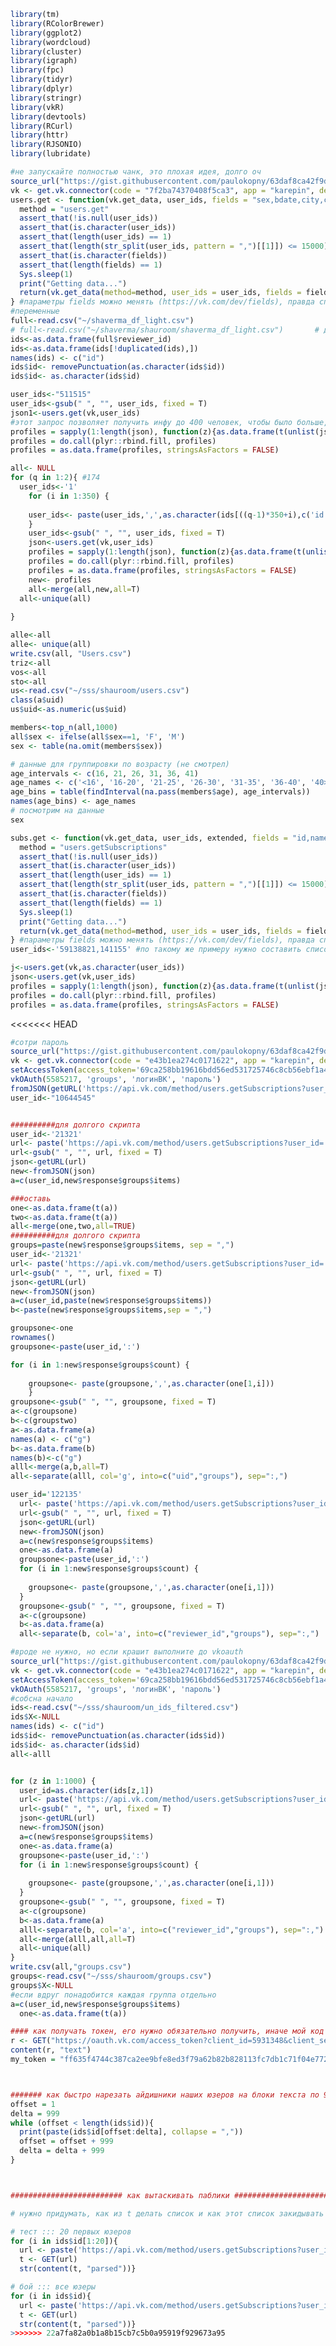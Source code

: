 ```r
library(tm)
library(RColorBrewer)
library(ggplot2)
library(wordcloud)
library(cluster)
library(igraph)
library(fpc)
library(tidyr)
library(dplyr)
library(stringr)
library(vkR)
library(devtools)
library(RCurl)
library(httr)
library(RJSONIO)
library(lubridate)
```


```r
#не запускайте полностью чанк, это плохая идея, долго оч
source_url("https://gist.githubusercontent.com/paulokopny/63daf8ca42f9d842b122/raw/bf7c8f9f6944b44e7c791cb66f4919bd762f4dc9/vk.R") 
vk <- get.vk.connector(code = "7f2ba74370408f5ca3", app = "karepin", debug = T)
users.get <- function(vk.get_data, user_ids, fields = "sex,bdate,city,country,home_town,education,universities,schools,counters,occupation,relation,personal") {
  method = "users.get"
  assert_that(!is.null(user_ids))
  assert_that(is.character(user_ids))
  assert_that(length(user_ids) == 1)
  assert_that(length(str_split(user_ids, pattern = ",")[[1]]) <= 15000)
  assert_that(is.character(fields))
  assert_that(length(fields) == 1)
  Sys.sleep(1)
  print("Getting data...")
  return(vk.get_data(method=method, user_ids = user_ids, fields = fields))
} #параметры fields можно менять (https://vk.com/dev/fields), правда список инфы,что там предлагают не особо радует
#переменные
full<-read.csv("~/shaverma_df_light.csv")
# full<-read.csv("~/shaverma/shauroom/shaverma_df_light.csv")       # для Руслана
ids<-as.data.frame(full$reviewer_id)
ids<-as.data.frame(ids[!duplicated(ids),])
names(ids) <- c("id")
ids$id<- removePunctuation(as.character(ids$id))
ids$id<- as.character(ids$id)
```

```r
user_ids<-"511515"
user_ids<-gsub(" ", "", user_ids, fixed = T)
json1<-users.get(vk,user_ids)
#этот запрос позволяет получить инфу до 400 человек, чтобы было больше, надо менять код, но как, я не разобрался (скрипт для большого количества ниже)
profiles = sapply(1:length(json), function(z){as.data.frame(t(unlist(json[[z]])))})
profiles = do.call(plyr::rbind.fill, profiles) 
profiles = as.data.frame(profiles, stringsAsFactors = FALSE) 

```

```r

all<- NULL
for (q in 1:2){ #174 
  user_ids<-'1'
    for (i in 1:350) {
      
    user_ids<- paste(user_ids,',',as.character(ids[((q-1)*350+i),c('id')]))
    }
    user_ids<-gsub(" ", "", user_ids, fixed = T)
    json<-users.get(vk,user_ids)
    profiles = sapply(1:length(json), function(z){as.data.frame(t(unlist(json[[z]])))})
    profiles = do.call(plyr::rbind.fill, profiles) 
    profiles = as.data.frame(profiles, stringsAsFactors = FALSE) 
    new<- profiles
    all<-merge(all,new,all=T)
  all<-unique(all)
  
}

alle<-all
alle<- unique(all)
write.csv(all, "Users.csv")
triz<-all
vos<-all
sto<-all
us<-read.csv("~/sss/shauroom/users.csv")
class(a$uid)
us$uid<-as.numeric(us$uid)
```


```r
members<-top_n(all,1000)
all$sex <- ifelse(all$sex==1, 'F', 'M')
sex <- table(na.omit(members$sex))

# данные для группировки по возрасту (не смотрел)
age_intervals <- c(16, 21, 26, 31, 36, 41)
age_names <- c('<16', '16-20', '21-25', '26-30', '31-35', '36-40', '40>')
age_bins = table(findInterval(na.pass(members$age), age_intervals))
names(age_bins) <- age_names
# посмотрим на данные
sex

```

```r
subs.get <- function(vk.get_data, user_ids, extended, fields = "id,name") {
  method = "users.getSubscriptions"
  assert_that(!is.null(user_ids))
  assert_that(is.character(user_ids))
  assert_that(length(user_ids) == 1)
  assert_that(length(str_split(user_ids, pattern = ",")[[1]]) <= 15000)
  assert_that(is.character(fields))
  assert_that(length(fields) == 1)
  Sys.sleep(1)
  print("Getting data...")
  return(vk.get_data(method=method, user_ids = user_ids, fields = fields))
} #параметры fields можно менять (https://vk.com/dev/fields), правда список инфы,что там предлагают не особо радует
user_ids<-'59138821,141155' #по такому же примеру нужно составить список id голосовавших

j<-users.get(vk,as.character(user_ids)) 
json<-users.get(vk,user_ids)
profiles = sapply(1:length(json), function(z){as.data.frame(t(unlist(json[[z]])))})
profiles = do.call(plyr::rbind.fill, profiles) 
profiles = as.data.frame(profiles, stringsAsFactors = FALSE) 
```

<<<<<<< HEAD
```r
#сотри пароль
source_url("https://gist.githubusercontent.com/paulokopny/63daf8ca42f9d842b122/raw/bf7c8f9f6944b44e7c791cb66f4919bd762f4dc9/vk.R")
vk <- get.vk.connector(code = "e43b1ea274c0171622", app = "karepin", debug = T) 
setAccessToken(access_token='69ca258bb19616bdd56ed531725746c8cb56ebf1a4b2fdbadedc260ef1a13adc7a4e325ee2d3fa38a5cae')
vkOAuth(5585217, 'groups', 'логинВК', 'пароль')
fromJSON(getURL('https://api.vk.com/method/users.getSubscriptions?user_id=10644545'))
user_id<-"10644545"


##########для долгого скрипта
user_id<-'21321'
url<- paste('https://api.vk.com/method/users.getSubscriptions?user_id=',user_id)
url<-gsub(" ", "", url, fixed = T)
json<-getURL(url)
new<-fromJSON(json)
a=c(user_id,new$response$groups$items)

###оставь
one<-as.data.frame(t(a))
two<-as.data.frame(t(a))
all<-merge(one,two,all=TRUE)
##########для долгого скрипта
groups=paste(new$response$groups$items, sep = ",")
user_id<-'21321'
url<- paste('https://api.vk.com/method/users.getSubscriptions?user_id=',user_id)
url<-gsub(" ", "", url, fixed = T)
json<-getURL(url)
new<-fromJSON(json)
a=c(user_id,paste(new$response$groups$items))
b<-paste(new$response$groups$items,sep = ",")

groupsone<-one
rownames()
groupsone<-paste(user_id,':')

for (i in 1:new$response$groups$count) {
      
    groupsone<- paste(groupsone,',',as.character(one[1,i]))
    } 
groupsone<-gsub(" ", "", groupsone, fixed = T)
a<-c(groupsone)
b<-c(groupstwo)
a<-as.data.frame(a)
names(a) <- c("g")
b<-as.data.frame(b)
names(b)<-c("g")
alll<-merge(a,b,all=T)
all<-separate(alll, col='g', into=c("uid","groups"), sep=":,")
```

```r
user_id='122135'
  url<- paste('https://api.vk.com/method/users.getSubscriptions?user_id=',user_id)
  url<-gsub(" ", "", url, fixed = T)
  json<-getURL(url)
  new<-fromJSON(json)
  a=c(new$response$groups$items)
  one<-as.data.frame(a)
  groupsone<-paste(user_id,':')
  for (i in 1:new$response$groups$count) {
      
    groupsone<- paste(groupsone,',',as.character(one[i,1]))
  } 
  groupsone<-gsub(" ", "", groupsone, fixed = T)
  a<-c(groupsone)
  b<-as.data.frame(a)
  all<-separate(b, col='a', into=c("reviewer_id","groups"), sep=":,")

```


```r
#вроде не нужно, но если крашит выполните до vkoauth
source_url("https://gist.githubusercontent.com/paulokopny/63daf8ca42f9d842b122/raw/bf7c8f9f6944b44e7c791cb66f4919bd762f4dc9/vk.R")
vk <- get.vk.connector(code = "e43b1ea274c0171622", app = "karepin", debug = T) 
setAccessToken(access_token='69ca258bb19616bdd56ed531725746c8cb56ebf1a4b2fdbadedc260ef1a13adc7a4e325ee2d3fa38a5cae')
vkOAuth(5585217, 'groups', 'логинВК', 'пароль')
#собсна начало
ids<-read.csv("~/sss/shauroom/un_ids_filtered.csv")
ids$X<-NULL
names(ids) <- c("id")
ids$id<- removePunctuation(as.character(ids$id))
ids$id<- as.character(ids$id)
all<-alll


for (z in 1:1000) {
  user_id=as.character(ids[z,1])
  url<- paste('https://api.vk.com/method/users.getSubscriptions?user_id=',user_id)
  url<-gsub(" ", "", url, fixed = T)
  json<-getURL(url)
  new<-fromJSON(json)
  a=c(new$response$groups$items)
  one<-as.data.frame(a)
  groupsone<-paste(user_id,':')
  for (i in 1:new$response$groups$count) {
      
    groupsone<- paste(groupsone,',',as.character(one[i,1]))
  } 
  groupsone<-gsub(" ", "", groupsone, fixed = T)
  a<-c(groupsone)
  b<-as.data.frame(a)
  alll<-separate(b, col='a', into=c("reviewer_id","groups"), sep=":,")
  all<-merge(alll,all,all=T)
  all<-unique(all)
}
write.csv(all,"groups.csv")
groups<-read.csv("~/sss/shauroom/groups.csv")
groups$X<-NULL
#если вдруг понадобится каждая группа отдельно
a=c(user_id,new$response$groups$items)
  one<-as.data.frame(t(a))
```

```r

#### как получать токен, его нужно обязательно получить, иначе мой код не будет работать ####
r <- GET("https://oauth.vk.com/access_token?client_id=5931348&client_secret=TNErTj22HPljiUMRoCOK&redirect_uri=https://oauth.vk.com/blank.html&code=d4a0098b279bc47555")
content(r, "text")
my_token = "ff635f4744c387ca2ee9bfe8ed3f79a62b82b828113fc7db1c71f04e7722345007e9a439b5128a99d1409"



####### как быстро нарезать айдишники наших юзеров на блоки текста по 998 элементов ########
offset = 1
delta = 999
while (offset < length(ids$id)){
  print(paste(ids$id[offset:delta], collapse = ","))
  offset = offset + 999
  delta = delta + 999
}



######################### как вытаскивать паблики ###############################

# нужно придумать, как из t делать список и как этот список закидывать в user.csv (туда, где хранятся все данные на юзеров)

# тест ::: 20 первых юзеров
for (i in ids$id[1:20]){
  url <- paste('https://api.vk.com/method/users.getSubscriptions?user_id=', i, "&extended=0&fields=id,name", "&v=5.62", "access_token=", my_token, sep = "")
  t <- GET(url)
  str(content(t, "parsed"))}

# бой ::: все юзеры
for (i in ids$id){
  url <- paste('https://api.vk.com/method/users.getSubscriptions?user_id=', i, "&extended=0&fields=id,name", "&v=5.62", "access_token=", my_token, sep = "")
  t <- GET(url)
  str(content(t, "parsed"))}
>>>>>>> 22a7fa82a0b1a8b15cb7c5b0a95919f929673a95
```

